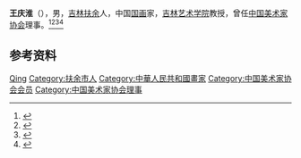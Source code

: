 '''王庆淮'''（{{bd|1909年||1982年|}}），男，[[吉林|吉林]][[扶余|扶余]]人，中国[[国画|国画]]家，[[吉林艺术学院|吉林艺术学院]]教授，曾任[[中国美术家协会|中国美术家协会]]理事。<ref>{{Cite book|title=中国当代书画家名人大辞典|author=郭翔主编|publisher=河南美术出版社|year=1993|isbn=|location=郑州|pages=}}</ref><ref>{{Cite book|title=中国当代国画家辞典|author=金通达主编|publisher=浙江人民出版社|year=2001|isbn=|location=杭州|pages=}}</ref><ref>{{Cite book|title=吉林省百科全书 • 下册|author=王云坤主编; 尤国, 尹峰文, 邢世杰等副主编|publisher=吉林人民出版社|year=1998|isbn=|location=长春|pages=}}</ref><ref>{{Cite book|title=中国当代艺术界名人录|author=中国名人研究院编; 异天, 戈德主编|publisher=社会科学文献出版社|year=1993|isbn=|location=北京|pages=}}</ref>

== 参考资料 ==
{{reflist}}

{{中国人物小作品}}
{{Navboxes 
| title  = 王庆淮在[[中国美术家协会|中国美术家协会]]的职务
| list1  =
{{中国美术家协会第三届理事会}}
}}

{{Authority control}}
{{DEFAULTSORT:Wang王}}
[[Category:王姓|Qing]]
[[Category:扶余市人|Category:扶余市人]]
[[Category:中華人民共和國畫家|Category:中華人民共和國畫家]]
[[Category:中国美术家协会会员|Category:中国美术家协会会员]]
[[Category:中国美术家协会理事|Category:中国美术家协会理事]]